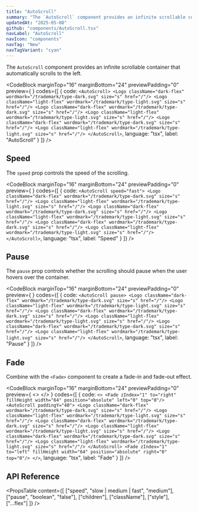 ```yaml
---
title: "AutoScroll"
summary: "The `AutoScroll` component provides an infinite scrollable container that automatically scrolls to the left."
updatedAt: "2025-05-08"
github: "components/AutoScroll.tsx"
navLabel: "AutoScroll"
navIcon: "components"
navTag: "New"
navTagVariant: "cyan"
---
```


The `AutoScroll` component provides an infinite scrollable container that automatically scrolls to the left.

<CodeBlock
  marginTop="16"
  marginBottom="24"
  previewPadding="0"
  preview={
    <AutoScroll paddingY="40">
      <Logo className="dark-flex" wordmark="/trademark/type-dark.svg" size="s" href="/"/>
      <Logo className="light-flex" wordmark="/trademark/type-light.svg" size="s" href="/"/>
      <Logo className="dark-flex" wordmark="/trademark/type-dark.svg" size="s" href="/"/>
      <Logo className="light-flex" wordmark="/trademark/type-light.svg" size="s" href="/"/>
      <Logo className="dark-flex" wordmark="/trademark/type-dark.svg" size="s" href="/"/>
      <Logo className="light-flex" wordmark="/trademark/type-light.svg" size="s" href="/"/>
    </AutoScroll>
  }
  codes={[
    {
      code:
`<AutoScroll>
    <Logo className="dark-flex" wordmark="/trademark/type-dark.svg" size="s" href="/"/>
    <Logo className="light-flex" wordmark="/trademark/type-light.svg" size="s" href="/"/>
    <Logo className="dark-flex" wordmark="/trademark/type-dark.svg" size="s" href="/"/>
    <Logo className="light-flex" wordmark="/trademark/type-light.svg" size="s" href="/"/>
    <Logo className="dark-flex" wordmark="/trademark/type-dark.svg" size="s" href="/"/>
    <Logo className="light-flex" wordmark="/trademark/type-light.svg" size="s" href="/"/>
</AutoScroll>`,
      language: "tsx",
      label: "AutoScroll"
    }
  ]}
/>

## Speed

The `speed` prop controls the speed of the scrolling.

<CodeBlock
  marginTop="16"
  marginBottom="24"
  previewPadding="0"
  preview={
    <AutoScroll paddingY="40" speed="fast">
      <Logo className="dark-flex" wordmark="/trademark/type-dark.svg" size="s" href="/"/>
      <Logo className="light-flex" wordmark="/trademark/type-light.svg" size="s" href="/"/>
      <Logo className="dark-flex" wordmark="/trademark/type-dark.svg" size="s" href="/"/>
      <Logo className="light-flex" wordmark="/trademark/type-light.svg" size="s" href="/"/>
      <Logo className="dark-flex" wordmark="/trademark/type-dark.svg" size="s" href="/"/>
      <Logo className="light-flex" wordmark="/trademark/type-light.svg" size="s" href="/"/>
    </AutoScroll>
  }
  codes={[
    {
      code:
`<AutoScroll speed="fast">
    <Logo className="dark-flex" wordmark="/trademark/type-dark.svg" size="s" href="/"/>
    <Logo className="light-flex" wordmark="/trademark/type-light.svg" size="s" href="/"/>
    <Logo className="dark-flex" wordmark="/trademark/type-dark.svg" size="s" href="/"/>
    <Logo className="light-flex" wordmark="/trademark/type-light.svg" size="s" href="/"/>
    <Logo className="dark-flex" wordmark="/trademark/type-dark.svg" size="s" href="/"/>
    <Logo className="light-flex" wordmark="/trademark/type-light.svg" size="s" href="/"/>
</AutoScroll>`,
      language: "tsx",
      label: "Speed"
    }
  ]}
/>

## Pause

The `pause` prop controls whether the scrolling should pause when the user hovers over the container.

<CodeBlock
  marginTop="16"
  marginBottom="24"
  previewPadding="0"
  preview={
    <AutoScroll paddingY="40" pause>
      <Logo className="dark-flex" wordmark="/trademark/type-dark.svg" size="s" href="/"/>
      <Logo className="light-flex" wordmark="/trademark/type-light.svg" size="s" href="/"/>
      <Logo className="dark-flex" wordmark="/trademark/type-dark.svg" size="s" href="/"/>
      <Logo className="light-flex" wordmark="/trademark/type-light.svg" size="s" href="/"/>
      <Logo className="dark-flex" wordmark="/trademark/type-dark.svg" size="s" href="/"/>
      <Logo className="light-flex" wordmark="/trademark/type-light.svg" size="s" href="/"/>
    </AutoScroll>
  }
  codes={[
    {
      code:
`<AutoScroll pause>
    <Logo className="dark-flex" wordmark="/trademark/type-dark.svg" size="s" href="/"/>
    <Logo className="light-flex" wordmark="/trademark/type-light.svg" size="s" href="/"/>
    <Logo className="dark-flex" wordmark="/trademark/type-dark.svg" size="s" href="/"/>
    <Logo className="light-flex" wordmark="/trademark/type-light.svg" size="s" href="/"/>
    <Logo className="dark-flex" wordmark="/trademark/type-dark.svg" size="s" href="/"/>
    <Logo className="light-flex" wordmark="/trademark/type-light.svg" size="s" href="/"/>
</AutoScroll>`,
      language: "tsx",
      label: "Pause"
    }
  ]}
/>

## Fade

Combine with the `<Fade>` component to create a fade-in and fade-out effect.

<CodeBlock
  marginTop="16"
  marginBottom="24"
  previewPadding="0"
  preview={
    <>
      <Fade zIndex="1" to="right" fillHeight width="64" position="absolute" left="0" top="0"/>
      <AutoScroll paddingY="40">
        <Logo className="dark-flex" wordmark="/trademark/type-dark.svg" size="s" href="/"/>
        <Logo className="light-flex" wordmark="/trademark/type-light.svg" size="s" href="/"/>
        <Logo className="dark-flex" wordmark="/trademark/type-dark.svg" size="s" href="/"/>
        <Logo className="light-flex" wordmark="/trademark/type-light.svg" size="s" href="/"/>
        <Logo className="dark-flex" wordmark="/trademark/type-dark.svg" size="s" href="/"/>
        <Logo className="light-flex" wordmark="/trademark/type-light.svg" size="s" href="/"/>
      </AutoScroll>
      <Fade zIndex="1" to="left" fillHeight width="64" position="absolute" right="0" top="0"/>
    </>
  }
  codes={[
    {
      code:
`<>
  <Fade zIndex="1" to="right" fillHeight width="64" position="absolute" left="0" top="0"/>
  <AutoScroll paddingY="40">
    <Logo className="dark-flex" wordmark="/trademark/type-dark.svg" size="s" href="/"/>
    <Logo className="light-flex" wordmark="/trademark/type-light.svg" size="s" href="/"/>
    <Logo className="dark-flex" wordmark="/trademark/type-dark.svg" size="s" href="/"/>
    <Logo className="light-flex" wordmark="/trademark/type-light.svg" size="s" href="/"/>
    <Logo className="dark-flex" wordmark="/trademark/type-dark.svg" size="s" href="/"/>
    <Logo className="light-flex" wordmark="/trademark/type-light.svg" size="s" href="/"/>
  </AutoScroll>
  <Fade zIndex="1" to="left" fillHeight width="64" position="absolute" right="0" top="0"/>
</>`,
      language: "tsx",
      label: "Fade"
    }
  ]}
/>

## API Reference

<PropsTable
  content={[
    ["speed", "slow | medium | fast", "medium"],
    ["pause", "boolean", "false"],
    ["children"],
    ["className"],
    ["style"],
    ["...flex"]
  ]}
/>
